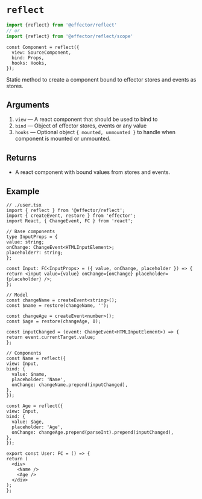 
# `reflect`

```ts
import {reflect} from '@effector/reflect'
// or
import {reflect} from '@effector/reflect/scope'
```

```tsx
const Component = reflect({
  view: SourceComponent,
  bind: Props,
  hooks: Hooks,
});
```

Static method to create a component bound to effector stores and events as stores.

## Arguments

1. `view` — A react component that should be used to bind to
1. `bind` — Object of effector stores, events or any value
1. `hooks` — Optional object `{ mounted, unmounted }` to handle when component is mounted or unmounted.

## Returns

- A react component with bound values from stores and events.

## Example

  ```tsx
// ./user.tsx
import { reflect } from '@effector/reflect';
import { createEvent, restore } from 'effector';
import React, { ChangeEvent, FC } from 'react';

// Base components
type InputProps = {
  value: string;
  onChange: ChangeEvent<HTMLInputElement>;
  placeholder?: string;
};

const Input: FC<InputProps> = ({ value, onChange, placeholder }) => {
  return <input value={value} onChange={onChange} placeholder={placeholder} />;
};

// Model
const changeName = createEvent<string>();
const $name = restore(changeName, '');

const changeAge = createEvent<number>();
const $age = restore(changeAge, 0);

const inputChanged = (event: ChangeEvent<HTMLInputElement>) => {
  return event.currentTarget.value;
};

// Components
const Name = reflect({
  view: Input,
  bind: {
    value: $name,
    placeholder: 'Name',
    onChange: changeName.prepend(inputChanged),
  },
});

const Age = reflect({
  view: Input,
  bind: {
    value: $age,
    placeholder: 'Age',
    onChange: changeAge.prepend(parseInt).prepend(inputChanged),
  },
});

export const User: FC = () => {
  return (
    <div>
      <Name />
      <Age />
    </div>
  );
};
```
